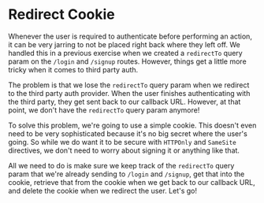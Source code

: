 # Redirect Cookie

Whenever the user is required to authenticate before performing an action, it
can be very jarring to not be placed right back where they left off. We handled
this in a previous exercise when we created a `redirectTo` query param on the
`/login` and `/signup` routes. However, things get a little more tricky when it
comes to third party auth.

The problem is that we lose the `redirectTo` query param when we redirect to
the third party auth provider. When the user finishes authenticating with the
third party, they get sent back to our callback URL. However, at that point, we
don't have the `redirectTo` query param anymore!

To solve this problem, we're going to use a simple cookie. This doesn't even
need to be very sophisticated because it's no big secret where the user's going.
So while we do want it to be secure with `HTTPOnly` and `SameSite` directives,
we don't need to worry about signing it or anything like that.

All we need to do is make sure we keep track of the `redirectTo` query param
that we're already sending to `/login` and `/signup`, get that into the cookie,
retrieve that from the cookie when we get back to our callback URL, and delete
the cookie when we redirect the user. Let's go!
